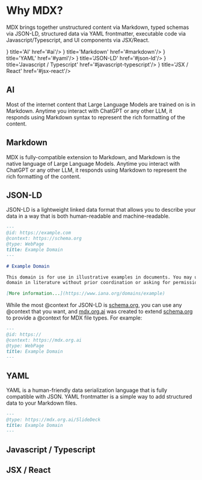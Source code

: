 
# Why MDX?

MDX brings together unstructured content via Markdown, typed schemas via JSON-LD, structured data via YAML frontmatter, 
executable code via Javascript/Typescript, and UI components via JSX/React.

<Cards num={5}>
  <Cards.Card icon={<HiOutlineSparkles />} title='AI' href='#ai'/>
  <Cards.Card icon={<SiMarkdown />} title='Markdown' href='#markdown'/>
  <Cards.Card icon={<SiYaml />} title='YAML' href='#yaml'/>
  <Cards.Card icon={<SiJson />} title='JSON-LD' href='#json-ld'/>
  <Cards.Card icon={<SiJavascript />} title='Javascript / Typescript' href='#javascript-typescript'/>
  <Cards.Card icon={<SiReact />} title='JSX / React' href='#jsx-react'/>
</Cards>


## AI

Most of the internet content that Large Language Models are trained on is in Markdown. Anytime you interact with ChatGPT or any other LLM,
it responds using Markdown syntax to represent the rich formatting of the content.

## Markdown

MDX is fully-compatible extension to Markdown, and Markdown is the native language of Large Language Models. Anytime you interact with ChatGPT or any other LLM,
it responds using Markdown to represent the rich formatting of the content.

## JSON-LD

JSON-LD is a lightweight linked data format that allows you to describe your data in a way that is both human-readable and machine-readable.

```markdown
---
@id: https://example.com
@context: https://schema.org
@type: WebPage
title: Example Domain
---

# Example Domain

This domain is for use in illustrative examples in documents. You may use this
domain in literature without prior coordination or asking for permission.

[More information...](https://www.iana.org/domains/example)

```

While the most @context for JSON-LD is [schema.org](https://schema.org), you can use any @context that you want, and [mdx.org.ai](https://mdx.org.ai) 
was created to extend [schema.org](https://schema.org) to provide a @context for MDX file types.  For example:

```markdown
---
@id: https://
@context: https://mdx.org.ai
@type: WebPage
title: Example Domain
---
```

## YAML

YAML is a human-friendly data serialization language that is fully compatible with JSON. YAML frontmatter is a simple way to add structured data to your Markdown files.

```markdown
---
@type: https://mdx.org.ai/SlideDeck
title: Example Domain
---
```

## Javascript / Typescript


## JSX / React



